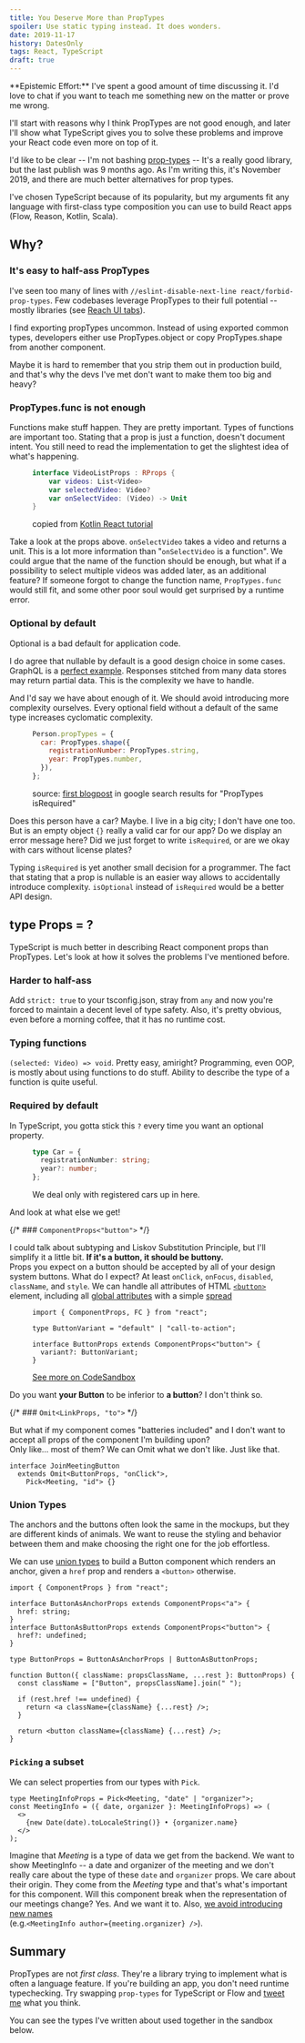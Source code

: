 ```yaml
---
title: You Deserve More than PropTypes
spoiler: Use static typing instead. It does wonders.
date: 2019-11-17
history: DatesOnly
tags: React, TypeScript
draft: true
---
```


<Callout icon="✍️">
  **Epistemic Effort:** I've spent a good amount of time discussing it. I'd love
  to chat if you want to teach me something new on the matter or prove me wrong.
</Callout>

I'll start with reasons why I think PropTypes are not good enough, and later
I'll show what TypeScript gives you to solve these problems and improve your
React code even more on top of it.

I'd like to be clear -- I'm not bashing
[prop-types](https://www.npmjs.com/package/prop-types) -- It's a really good
library, but the last publish was 9 months ago. As I'm writing this, it's
November 2019, and there are much better alternatives for prop types.

I've chosen TypeScript because of its popularity, but my arguments fit any
language with first-class type composition you can use to build React apps
(Flow,&nbsp;Reason, Kotlin, Scala).

## Why?

### It's easy to half-ass PropTypes

I've seen too many of lines with
`//eslint-disable-next-line react/forbid-prop-types`. Few codebases leverage
PropTypes to their full potential -- mostly libraries (see [Reach UI tabs]).

[reach ui tabs]:
  https://github.com/reach/reach-ui/blob/master/packages/tabs/src/index.js#L68

I find exporting propTypes uncommon. Instead of using exported common types,
developers either use PropTypes.object or copy PropTypes.shape from another
component.

Maybe it is hard to remember that you strip them out in production build, and
that's why the devs I've met don't want to make them too big and heavy?

### PropTypes.func is not enough

Functions make stuff happen. They are pretty important. Types of functions are
important too. Stating that a prop is just a function, doesn't document intent.
You still need to read the implementation to get the slightest idea of what's
happening.

<figure>

```kt
interface VideoListProps : RProps {
    var videos: List<Video>
    var selectedVideo: Video?
    var onSelectVideo: (Video) -> Unit
}
```

<figcaption>

copied from
[Kotlin React tutorial](https://play.kotlinlang.org/hands-on/Building%20Web%20Applications%20with%20React%20and%20Kotlin%20JS/05_Working_Together_Composing_Components)

</figcaption>

</figure>

Take a look at the props above. `onSelectVideo` takes a video and returns a
unit. This is a lot more information than "`onSelectVideo` is a function". We
could argue that the name of the function should be enough, but what if a
possibility to select multiple videos was added later, as an additional feature?
If someone forgot to change the function name, `PropTypes.func` would still fit,
and some other poor soul would get surprised by a runtime error.

### Optional by default

Optional is a bad default for application code.

I do agree that nullable by default is a good design choice in some cases.
GraphQL is a [perfect example]. Responses stitched from many data stores may
return partial data. This is the complexity we have to handle.

And I'd say we have about enough of it. We should avoid introducing more
complexity ourselves. Every optional field without a default of the same type
increases cyclomatic complexity.

[perfect example]: https://github.com/graphql/graphql-spec/issues/63

<figure>

```js
Person.propTypes = {
  car: PropTypes.shape({
    registrationNumber: PropTypes.string,
    year: PropTypes.number,
  }),
};
```

<figcaption>

source:
[first blogpost](https://codeburst.io/validating-props-easily-with-react-proptypes-96e80208207)
in google search results for "PropTypes isRequired"

</figcaption>

</figure>

Does this person have a car? Maybe. I live in a big city; I don't have one too.
But is an empty object `{}` really a valid car for our app? Do we display an
error message here? Did we just forget to write `isRequired`, or are we okay
with cars without license plates?

Typing `isRequired` is yet another small decision for a programmer. The fact
that stating that a prop is nullable is an easier way allows to accidentally
introduce complexity. `isOptional` instead of `isRequired` would be a better API
design.

## type Props = ?

TypeScript is much better in describing React component props than PropTypes.
Let's look at how it solves the problems I've mentioned before.

### Harder to half-ass

Add `strict: true` to your tsconfig.json, stray from `any` and now you're forced
to maintain a decent level of type safety. Also, it's pretty obvious, even
before a morning coffee, that it has no runtime cost.

### Typing functions

`(selected: Video) => void`. Pretty easy, amiright? Programming, even OOP, is
mostly about using functions to do stuff. Ability to describe the type of a
function is quite useful.

### Required by default

In TypeScript, you gotta stick this `?` every time you want an optional
property.

<figure>

```ts
type Car = {
  registrationNumber: string;
  year?: number;
};
```

<figcaption>We deal only with registered cars up in here.</figcaption>

</figure>

And look at what else we get!

{/* ### `ComponentProps<"button">` */}

I could talk about subtyping and Liskov Substitution Principle, but I'll
simplify it a little bit. **If it's a button, it should be buttony.**\
Props you expect on a button should be accepted by all of your design system buttons.
What do I expect? At least `onClick`, `onFocus`, `disabled`, `className`, and `style`.
We can handle all attributes of HTML [`<button>`](https://developer.mozilla.org/en-US/docs/Web/HTML/Element/button)
element, including all [global attributes](https://developer.mozilla.org/en-US/docs/Web/HTML/Global_attributes)
with a simple [spread](https://reactpatterns.com/#jsx-spread-attributes)

<figure>

```tsx
import { ComponentProps, FC } from "react";

type ButtonVariant = "default" | "call-to-action";

interface ButtonProps extends ComponentProps<"button"> {
  variant?: ButtonVariant;
}
```

<figcaption>

[See more on CodeSandbox](https://codesandbox.io/embed/github/hasparus/componentprops-example/tree/master/)

</figcaption>

</figure>

Do you want **your Button** to be inferior to **a button**? I don't think so.

{/* ### `Omit<LinkProps, "to">` */}

But what if my component comes "batteries included" and I don't want to accept
all props of the component I'm building upon?\
Only like... most of them? We can Omit what we don't like. Just like that.

```tsx
interface JoinMeetingButton
  extends Omit<ButtonProps, "onClick">,
    Pick<Meeting, "id"> {}
```

### Union Types

The anchors and the buttons often look the same in the mockups, but they are
different kinds of animals. We want to reuse the styling and behavior between
them and make choosing the right one for the job effortless.

We can use [union types] to build a Button component which renders an anchor,
given a `href` prop and renders a `<button>` otherwise.

[union types]:
  https://www.typescriptlang.org/docs/handbook/advanced-types.html#union-types

```tsx
import { ComponentProps } from "react";

interface ButtonAsAnchorProps extends ComponentProps<"a"> {
  href: string;
}
interface ButtonAsButtonProps extends ComponentProps<"button"> {
  href?: undefined;
}

type ButtonProps = ButtonAsAnchorProps | ButtonAsButtonProps;

function Button({ className: propsClassName, ...rest }: ButtonProps) {
  const className = ["Button", propsClassName].join(" ");

  if (rest.href !== undefined) {
    return <a className={className} {...rest} />;
  }

  return <button className={className} {...rest} />;
}
```

[playroom]: https://github.com/seek-oss/playroom
[jsx in zeplin]:
  https://blog.zeplin.io/introducing-connected-components-components-in-design-and-code-in-harmony-aa894ed5bd95

### `Picking` a subset

We can select properties from our types with `Pick`.

```tsx
type MeetingInfoProps = Pick<Meeting, "date" | "organizer">;
const MeetingInfo = ({ date, organizer }: MeetingInfoProps) => (
  <>
    {new Date(date).toLocaleString()} • {organizer.name}
  </>
);
```

Imagine that _Meeting_ is a type of data we get from the backend. We want to
show MeetingInfo -- a date and organizer of the meeting and we don't really care
about the type of these `date` and `organizer` props. We care about their
origin. They come from the _Meeting_ type and that's what's important for this
component. Will this component break when the representation of our meetings
change? Yes. And we want it to. Also,&nbsp;[we&nbsp;avoid introducing new
names][new-names]\
(e.g.`<MeetingInfo author={meeting.organizer} />`).

[new-names]:
  https://www.swyx.io/writing/how-to-name-things/#not-naming-things-aug-2019-edit

## Summary

PropTypes are not _first class_. They're a library trying to implement what is
often a language feature. If you're building an app, you don't need runtime
typechecking. Try swapping `prop-types` for TypeScript or Flow and
[tweet me](https://twitter.com/hasparus) what you think.

You can see the types I've written about used together in the sandbox below.

<CodesandboxIframe
  src="https://codesandbox.io/embed/github/hasparus/componentprops-omit-tagged-union-button/tree/master/?fontsize=14&hidenavigation=1&runonclick=1"
  title="componentprops-omit-and-tagged-union"
/>
